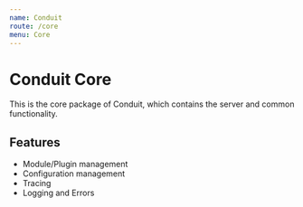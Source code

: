 ```yaml
---
name: Conduit
route: /core
menu: Core
---
```


# Conduit Core

This is the core package of Conduit, which contains the server and common functionality.

## Features

- Module/Plugin management
- Configuration management
- Tracing
- Logging and Errors
